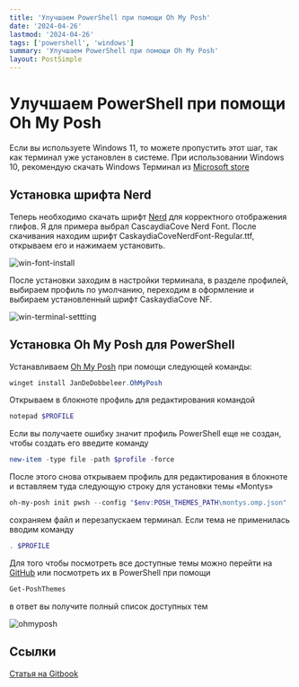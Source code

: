 ```yaml
---
title: 'Улучшаем PowerShell при помощи Oh My Posh'
date: '2024-04-26'
lastmod: '2024-04-26'
tags: ['powershell', 'windows']
summary: 'Улучшаем PowerShell при помощи Oh My Posh'
layout: PostSimple
---
```



# Улучшаем PowerShell при помощи Oh My Posh

Если вы используете Windows 11, то можете пропустить этот шаг, так как терминал уже установлен в системе. При использовании Windows 10, рекомендую скачать Windows Терминал из [Microsoft store](https://apps.microsoft.com/detail/windows-terminal/9N0DX20HK701?hl=ru-ru\&gl=RU)

## Установка шрифта Nerd

Теперь необходимо скачать шрифт [Nerd](https://www.nerdfonts.com/font-downloads) для корректного отображения глифов. Я для примера выбрал CascaydiaCove Nerd Font. После скачивания находим шрифт CaskaydiaCoveNerdFont-Regular.ttf, открываем его и нажимаем установить.

![win-font-install](/static/images/blog/oh-my-posh/win-font-install.png)

После установки заходим в настройки терминала, в разделе профилей, выбираем профиль по умолчанию, переходим в оформление и выбираем установленный шрифт CaskaydiaCove NF.

![win-terminal-settting](/static/images/blog/oh-my-posh/win-terminal-settting.png)

## Установка Oh My Posh для PowerShell

Устанавливаем [Oh My Posh](https://ohmyposh.dev/) при помощи следующей команды:

```powershell
winget install JanDeDobbeleer.OhMyPosh
```

Открываем в блокноте профиль для редактирования командой

```powershell
notepad $PROFILE
```

Если вы получаете ошибку значит профиль PowerShell еще не создан, чтобы создать его введите команду

```powershell
new-item -type file -path $profile -force
```

После этого снова открываем профиль для редактирования в блокноте и вставляем туда следующую строку для установки темы «Montys»

```powershell
oh-my-posh init pwsh --config "$env:POSH_THEMES_PATH\montys.omp.json" | Invoke-Expression
```

сохраняем файл и перезапускаем терминал. Если тема не применилась вводим команду

```powershell
. $PROFILE
```

Для того чтобы посмотреть все доступные темы можно перейти на [GitHub](https://github.com/JanDeDobbeleer/oh-my-posh/tree/main/themes) или посмотреть их в PowerShell при помощи

```powershell
Get-PoshThemes
```

в ответ вы получите полный список доступных тем

![ohmyposh](/static/images/blog/oh-my-posh/ohmyposh.png)

## Ссылки

[Статья на Gitbook](https://gitbook.metalnikovg.ru/windows/instrukcii/kastomiziruem-powershell-pri-pomoshi-oh-my-posh)
